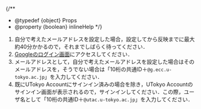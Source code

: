 
{/**
  * @typedef {object} Props
  * @property {boolean} inlineHelp
  */}

1. 自分で考えたメールアドレスを設定した場合，設定してから反映までに最大約40分かかるので，それまでしばらく待ってください．
2. [Googleのログイン画面](https://mail.google.com/a/g.ecc.u-tokyo.ac.jp)にアクセスしてください．
3. メールアドレスとして，自分で考えたメールアドレスを設定した場合はそのメールアドレスを，そうでない場合は「10桁の共通ID＋`@g.ecc.u-tokyo.ac.jp`」を入力してください．
4. 既にUTokyo Accountにサインイン済みの場合を除き，UTokyo Accountのサインイン画面が表示されるので，サインインしてください．この際，ユーザ名として「10桁の共通ID＋`@utac.u-tokyo.ac.jp`」を入力してください．
<If cond={props.inlineHelp}>
  <LoginHelpSuspicious type="details" />
  </Help>
</If>
 
